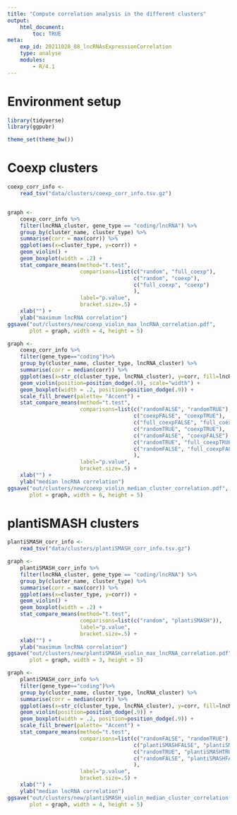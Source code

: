---
title: "Compute correlation analysis in the different clusters"
output:
    html_document:
        toc: TRUE
meta:
    exp_id: 20211028_08_lncRNAsExpressionCorrelation
    type: analyse
    modules:
        - R/4.1
---

# Environment setup

```{r setup}

library(tidyverse)
library(ggpubr)

theme_set(theme_bw())

```
# Coexp clusters

```{r}

coexp_corr_info <-
    read_tsv("data/clusters/coexp_corr_info.tsv.gz")


graph <-
    coexp_corr_info %>%
    filter(lncRNA_cluster, gene_type == "coding/lncRNA") %>%
    group_by(cluster_name, cluster_type) %>%
    summarise(corr = max(corr)) %>%
    ggplot(aes(x=cluster_type, y=corr)) +
    geom_violin() +
    geom_boxplot(width = .2) +
    stat_compare_means(method="t.test",
                       comparisons=list(c("random", "full_coexp"),
                                        c("random", "coexp"),
                                        c("full_coexp", "coexp")
                                        ),
                       label="p.value",
                       bracket.size=.5) +
    xlab("") + 
    ylab("maximum lncRNA correlation")
ggsave("out/clusters/new/coexp_violin_max_lncRNA_correlation.pdf",
       plot = graph, width = 4, height = 5)

graph <-
    coexp_corr_info %>%
    filter(gene_type=="coding")%>%
    group_by(cluster_name, cluster_type, lncRNA_cluster) %>%
    summarise(corr = median(corr)) %>%
    ggplot(aes(x=str_c(cluster_type, lncRNA_cluster), y=corr, fill=lncRNA_cluster)) +
    geom_violin(position=position_dodge(.9), scale="width") +
    geom_boxplot(width = .2, position=position_dodge(.9)) +
    scale_fill_brewer(palette= "Accent") +
    stat_compare_means(method="t.test",
                       comparisons=list(c("randomFALSE", "randomTRUE"),
                                        c("coexpFALSE", "coexpTRUE"),
                                        c("full_coexpFALSE", "full_coexpTRUE"),
                                        c("randomTRUE", "coexpTRUE"),
                                        c("randomFALSE", "coexpFALSE"),
                                        c("randomTRUE", "full_coexpTRUE"),
                                        c("randomFALSE", "full_coexpFALSE")
                                        ),
                       label="p.value",
                       bracket.size=.5) +
    xlab("") + 
    ylab("median lncRNA correlation")
ggsave("out/clusters/new/coexp_violin_median_cluster_correlation.pdf",
       plot = graph, width = 6, height = 5)

```

# plantiSMASH clusters

```{r}

plantiSMASH_corr_info <-
    read_tsv("data/clusters/plantiSMASH_corr_info.tsv.gz")

graph <-
    plantiSMASH_corr_info %>%
    filter(lncRNA_cluster, gene_type == "coding/lncRNA") %>%
    group_by(cluster_name, cluster_type) %>%
    summarise(corr = max(corr)) %>%
    ggplot(aes(x=cluster_type, y=corr)) +
    geom_violin() +
    geom_boxplot(width = .2) +
    stat_compare_means(method="t.test",
                       comparisons=list(c("random", "plantiSMASH")),
                       label="p.value",
                       bracket.size=.5) +
    xlab("") + 
    ylab("maximum lncRNA correlation")
ggsave("out/clusters/new/plantiSMASH_violin_max_lncRNA_correlation.pdf",
       plot = graph, width = 3, height = 5)

graph <-
    plantiSMASH_corr_info %>%
    filter(gene_type=="coding")%>%
    group_by(cluster_name, cluster_type, lncRNA_cluster) %>%
    summarise(corr = median(corr)) %>%
    ggplot(aes(x=str_c(cluster_type, lncRNA_cluster), y=corr, fill=lncRNA_cluster)) +
    geom_violin(position=position_dodge(.9)) +
    geom_boxplot(width = .2, position=position_dodge(.9)) +
    scale_fill_brewer(palette= "Accent") +
    stat_compare_means(method="t.test",
                       comparisons=list(c("randomFALSE", "randomTRUE"),
                                        c("plantiSMASHFALSE", "plantiSMASHTRUE"),
                                        c("randomTRUE", "plantiSMASHTRUE"),
                                        c("randomFALSE", "plantiSMASHFALSE")
                                        ),
                       label="p.value",
                       bracket.size=.5) +
    xlab("") + 
    ylab("median lncRNA correlation")
ggsave("out/clusters/new/plantiSMASH_violin_median_cluster_correlation.pdf",
       plot = graph, width = 4, height = 5)
```

